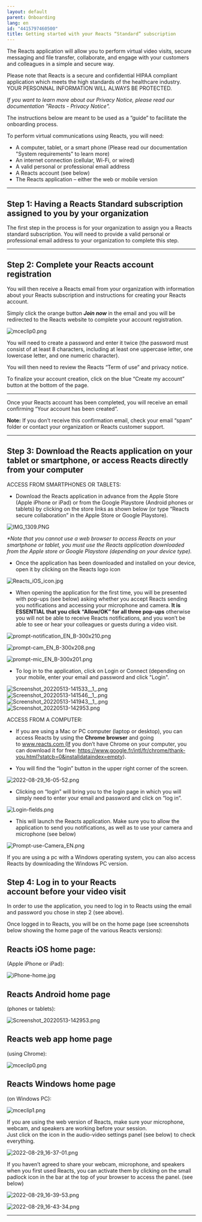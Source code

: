```yaml
---
layout: default
parent: Onboarding
lang: en
id: "4415797460500"
title: Getting started with your Reacts “Standard” subscription
---
```

The Reacts application will allow you to perform virtual video visits, secure messaging and file transfer, collaborate, and engage with your customers and colleagues in a simple and secure way.

Please note that Reacts is a secure and confidential HIPAA compliant application which meets the high standards of the healthcare industry. YOUR PERSONNAL INFORMATION WILL ALWAYS BE PROTECTED.

_If you want to learn more about our Privacy Notice, please read our documentation "Reacts - Privacy Notice"._

The instructions below are meant to be used as a “guide” to facilitate the onboarding process.

To perform virtual communications using Reacts, you will need:

*   A computer, tablet, or a smart phone (Please read our documentation "System requirements" to learn more)
*   An internet connection (cellular, Wi-Fi, or wired)
*   A valid personal or professional email address
*   A Reacts account (see below)
*   The Reacts application – either the web or mobile version

* * *

Step 1: Having a Reacts Standard subscription assigned to you by your organization
----------------------------------------------------------------------------------

The first step in the process is for your organization to assign you a Reacts standard subscription. You will need to provide a valid personal or professional email address to your organization to complete this step.

* * *

Step 2: Complete your Reacts account registration
-------------------------------------------------

You will then receive a Reacts email from your organization with information about your Reacts subscription and instructions for creating your Reacts account.

Simply click the orange button **_Join now_** in the email and you will be redirected to the Reacts website to complete your account registration.

![mceclip0.png](@assets/attachments/9438305888797)

You will need to create a password and enter it twice (the password must consist of at least 8 characters, including at least one uppercase letter, one lowercase letter, and one numeric character).

You will then need to review the Reacts “Term of use” and privacy notice.

To finalize your account creation, click on the blue “Create my account” button at the bottom of the page.

* * *

Once your Reacts account has been completed, you will receive an email confirming “Your account has been created”.

**Note:** If you don’t receive this confirmation email, check your email “spam” folder or contact your organization or Reacts customer support.

* * *

Step 3: Download the Reacts application on your tablet or smartphone, or access Reacts directly from your computer
------------------------------------------------------------------------------------------------------------------

ACCESS FROM SMARTPHONES OR TABLETS:

*   Download the Reacts application in advance from the Apple Store (Apple iPhone or iPad) or from the Google Playstore (Android phones or tablets) by clicking on the store links as shown below (or type “Reacts secure collaboration” in the Apple Store or Google Playstore).

![IMG_1309.PNG](@assets/attachments/IMG_1309.PNG)

_\*Note that you cannot use a web browser to access Reacts on your smartphone or tablet, you must use the Reacts application downloaded from the Apple store or Google Playstore (depending on your device type)._

*   Once the application has been downloaded and installed on your device, open it by clicking on the Reacts logo icon

![Reacts_iOS_icon.jpg](@assets/attachments/Reacts_iOS_icon.jpg)

*   When opening the application for the first time, you will be presented with pop-ups (see below) asking whether you accept Reacts sending you notifications and accessing your microphone and camera. **It is ESSENTIAL that you click “Allow/OK” for all three pop-ups** otherwise you will not be able to receive Reacts notifications, and you won’t be able to see or hear your colleagues or guests during a video visit.

![prompt-notification_EN_B-300x210.png](@assets/attachments/prompt-notification_EN_B-300x210.png)

![prompt-cam_EN_B-300x208.png](@assets/attachments/prompt-cam_EN_B-300x208.png)

![prompt-mic_EN_B-300x201.png](@assets/attachments/prompt-mic_EN_B-300x201.png)

*   To log in to the application, click on Login or Connect (depending on your mobile, enter your email and password and click "Login".  
      
    

![Screenshot_20220513-141533__1_.png](@assets/attachments/Screenshot_20220513-141533__1_.png)    ![Screenshot_20220513-141546__1_.png](@assets/attachments/Screenshot_20220513-141546__1_.png)    ![Screenshot_20220513-141943__1_.png](@assets/attachments/Screenshot_20220513-141943__1_.png)    ![Screenshot_20220513-142953.png](@assets/attachments/Screenshot_20220513-142953.png)

ACCESS FROM A COMPUTER:

*   If you are using a Mac or PC computer (laptop or desktop), you can access Reacts by using the **Chrome browser** and going to www.reacts.com (If you don’t have Chrome on your computer, you can download it for free: https://www.google.fr/intl/fr/chrome/thank-you.html?statcb=0&installdataindex=empty).  
      
    
*   You will find the “login” button in the upper right corner of the screen.

![2022-08-29_16-05-52.png](@assets/attachments/2022-08-29_16-05-52.png)

*   Clicking on “login” will bring you to the login page in which you will simply need to enter your email and password and click on “log in”.

![Login-fields.png](@assets/attachments/Login-fields.png)

*   This will launch the Reacts application. Make sure you to allow the application to send you notifications, as well as to use your camera and microphone (see below)

![Prompt-use-Camera_EN.png](@assets/attachments/Prompt-use-Camera_EN.png)

If you are using a pc with a Windows operating system, you can also access Reacts by downloading the Windows PC version.

Step 4: Log in to your Reacts account **before** your video visit
-----------------------------------------------------------------

In order to use the application, you need to log in to Reacts using the email and password you chose in step 2 (see above).

Once logged in to Reacts, you will be on the home page (see screenshots below showing the home page of the various Reacts versions):

Reacts iOS home page:
---------------------

(Apple iPhone or iPad):

![iPhone-home.jpg](@assets/attachments/iPhone-home.jpg)

Reacts Android home page
------------------------

(phones or tablets):

![Screenshot_20220513-142953.png](@assets/attachments/Screenshot_20220513-142953.png)

Reacts web app home page
------------------------

(using Chrome):

![mceclip0.png](@assets/attachments/9433954749853)

Reacts Windows home page
------------------------

(on Windows PC):

![mceclip1.png](@assets/attachments/9433910331933)

If you are using the web version of Reacts, make sure your microphone, webcam, and speakers are working before your session.  
Just click on the icon in the audio-video settings panel (see below) to check everything.

![2022-08-29_16-37-01.png](@assets/attachments/2022-08-29_16-37-01.png)

If you haven’t agreed to share your webcam, microphone, and speakers when you first used Reacts, you can activate them by clicking on the small padlock icon in the bar at the top of your browser to access the panel. (see below)

![2022-08-29_16-39-53.png](@assets/attachments/2022-08-29_16-39-53.png)

![2022-08-29_16-43-34.png](@assets/attachments/2022-08-29_16-43-34.png)

* * *



